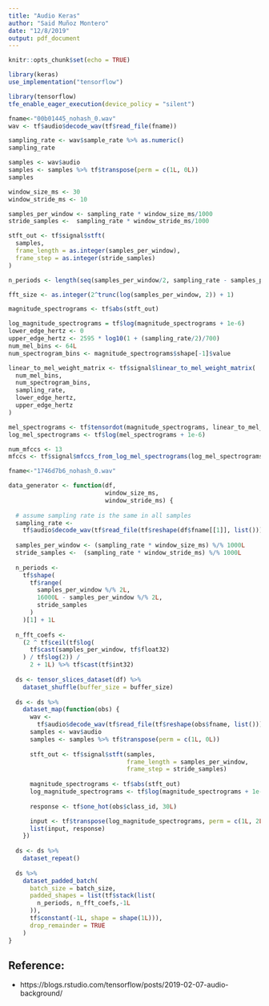 ```yaml
---
title: "Audio Keras"
author: "Said Muñoz Montero"
date: "12/8/2019"
output: pdf_document
---
```


```r
knitr::opts_chunk$set(echo = TRUE)
```
```r
library(keras)
use_implementation("tensorflow")

library(tensorflow)
tfe_enable_eager_execution(device_policy = "silent")
```
```r
fname<-"00b01445_nohash_0.wav"
wav <- tf$audio$decode_wav(tf$read_file(fname))
```

```r
sampling_rate <- wav$sample_rate %>% as.numeric()
sampling_rate
```

```r
samples <- wav$audio
samples <- samples %>% tf$transpose(perm = c(1L, 0L))
samples
```

```r
window_size_ms <- 30
window_stride_ms <- 10
```

```r
samples_per_window <- sampling_rate * window_size_ms/1000 
stride_samples <-  sampling_rate * window_stride_ms/1000 

stft_out <- tf$signal$stft(
  samples,
  frame_length = as.integer(samples_per_window),
  frame_step = as.integer(stride_samples)
)
```

```r
n_periods <- length(seq(samples_per_window/2, sampling_rate - samples_per_window/2, stride_samples))

```

```r
fft_size <- as.integer(2^trunc(log(samples_per_window, 2)) + 1)

```

```r
magnitude_spectrograms <- tf$abs(stft_out)

```

```r
log_magnitude_spectrograms = tf$log(magnitude_spectrograms + 1e-6)
lower_edge_hertz <- 0
upper_edge_hertz <- 2595 * log10(1 + (sampling_rate/2)/700)
num_mel_bins <- 64L
num_spectrogram_bins <- magnitude_spectrograms$shape[-1]$value

linear_to_mel_weight_matrix <- tf$signal$linear_to_mel_weight_matrix(
  num_mel_bins,
  num_spectrogram_bins,
  sampling_rate,
  lower_edge_hertz,
  upper_edge_hertz
)
```

```r
mel_spectrograms <- tf$tensordot(magnitude_spectrograms, linear_to_mel_weight_matrix, 1L)
log_mel_spectrograms <- tf$log(mel_spectrograms + 1e-6)
```

```r
num_mfccs <- 13
mfccs <- tf$signal$mfccs_from_log_mel_spectrograms(log_mel_spectrograms)[, , 1:num_mfccs]
```

```r
fname<-"1746d7b6_nohash_0.wav"
```

```r
data_generator <- function(df,
                           window_size_ms,
                           window_stride_ms) {
  
  # assume sampling rate is the same in all samples
  sampling_rate <-
    tf$audio$decode_wav(tf$read_file(tf$reshape(df$fname[[1]], list()))) %>% .$sample_rate
  
  samples_per_window <- (sampling_rate * window_size_ms) %/% 1000L  
  stride_samples <-  (sampling_rate * window_stride_ms) %/% 1000L   
  
  n_periods <-
    tf$shape(
      tf$range(
        samples_per_window %/% 2L,
        16000L - samples_per_window %/% 2L,
        stride_samples
      )
    )[1] + 1L
  
  n_fft_coefs <-
    (2 ^ tf$ceil(tf$log(
      tf$cast(samples_per_window, tf$float32)
    ) / tf$log(2)) /
      2 + 1L) %>% tf$cast(tf$int32)
  
  ds <- tensor_slices_dataset(df) %>%
    dataset_shuffle(buffer_size = buffer_size)
  
  ds <- ds %>%
    dataset_map(function(obs) {
      wav <-
        tf$audio$decode_wav(tf$read_file(tf$reshape(obs$fname, list())))
      samples <- wav$audio
      samples <- samples %>% tf$transpose(perm = c(1L, 0L))
      
      stft_out <- tf$signal$stft(samples,
                                 frame_length = samples_per_window,
                                 frame_step = stride_samples)
      
      magnitude_spectrograms <- tf$abs(stft_out)
      log_magnitude_spectrograms <- tf$log(magnitude_spectrograms + 1e-6)
      
      response <- tf$one_hot(obs$class_id, 30L)

      input <- tf$transpose(log_magnitude_spectrograms, perm = c(1L, 2L, 0L))
      list(input, response)
    })
  
  ds <- ds %>%
    dataset_repeat()
  
  ds %>%
    dataset_padded_batch(
      batch_size = batch_size,
      padded_shapes = list(tf$stack(list(
        n_periods, n_fft_coefs,-1L
      )),
      tf$constant(-1L, shape = shape(1L))),
      drop_remainder = TRUE
    )
}
```

## Reference:
- https://blogs.rstudio.com/tensorflow/posts/2019-02-07-audio-background/
